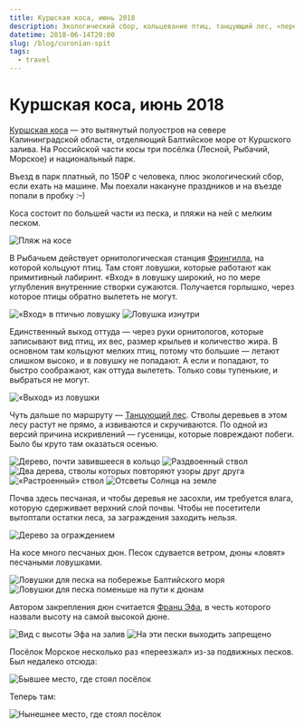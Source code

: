 ```yaml
---
title: Куршская коса, июнь 2018
description: Экологический сбор, кольцевание птиц, танцующий лес, «переехавший» посёлок, дюны и ловушки для них.
datetime: 2018-06-14T20:00
slug: /blog/curonian-spit
tags:
  - travel
---
```


# Куршская коса, июнь 2018

[Куршская коса](https://ru.wikipedia.org/wiki/Куршская_коса) — это вытянутый полуостров на севере Калининградской области, отделяющий Балтийское море от Куршского залива. На Российской части косы три посёлка (Лесной, Рыбачий, Морское) и национальный парк.

Въезд в парк платный, по 150₽ с человека, плюс экологический сбор, если ехать на машине. Мы поехали накануне праздников и на въезде попали <nobr>в пробку<span> </span>:–)</nobr>

Коса состоит по большей части из песка, и пляжи на ней с мелким песком.

![Пляж на косе](/img/blog/curonian-spit/1.jpg)

В Рыбачьем действует орнитологическая станция [Фрингилла](http://park-kosa.ru/cn_posetitelyam/dostoprimechatelnosti/?ELEMENT_ID=199), на которой кольцуют птиц. Там стоят ловушки, которые работают как примитивный лабиринт. «Вход» в ловушку широкий, но по мере углубления внутренние створки сужаются. Получается горлышко, через которое птицы обратно вылететь не могут.

![«Вход» в птичью ловушку](/img/blog/curonian-spit/2.jpg)
![Ловушка изнутри](/img/blog/curonian-spit/3.jpg)

Единственный выход оттуда — через руки орнитологов, которые записывают вид птиц, их вес, размер крыльев и количество жира. В основном там кольцуют мелких птиц, потому что большие — летают слишком высоко, и в ловушку не попадают. А если и попадают, то быстро соображают, как оттуда вылететь. Только совы тупенькие, и выбраться не могут.

![«Выход» из ловушки](/img/blog/curonian-spit/4.jpg)

Чуть дальше по маршруту — [Танцующий лес](https://ru.wikipedia.org/wiki/Танцующий_лес). Стволы деревьев в этом лесу растут не прямо, а извиваются и скручиваются. По одной из версий причина искривлений — гусеницы, которые повреждают побеги. Было бы круто там оказаться осенью.

![Дерево, почти завившееся в кольцо](/img/blog/curonian-spit/cover.jpg)
![Раздвоенный ствол](/img/blog/curonian-spit/6.jpg)
![Два дерева, стволы которых повторяют узоры друг друга](/img/blog/curonian-spit/7.jpg)
![«Растроенный» ствол](/img/blog/curonian-spit/8.jpg)
![Отсветы Солнца на земле](/img/blog/curonian-spit/9.jpg)

Почва здесь песчаная, и чтобы деревья не засохли, им требуется влага, которую сдерживает верхний слой почвы. Чтобы не посетители вытоптали остатки леса, за заграждения заходить нельзя.

![Дерево за ограждением](/img/blog/curonian-spit/10.jpg)

На косе много песчаных дюн. Песок сдувается ветром, дюны «ловят» песчаными ловушками.

![Ловушки для песка на побережье Балтийского моря](/img/blog/curonian-spit/11.jpg)
![Ловушки для песка поменьше на пути к дюнам](/img/blog/curonian-spit/12.jpg)

Автором закрепления дюн считается [Франц Эфа](https://ru.wikipedia.org/wiki/Эфа,_Вильгельм_Франц), в честь которого назвали высоту на самой высокой дюне.

![Вид с высоты Эфа на залив](/img/blog/curonian-spit/13.jpg)
![На эти пески выходить запрещено](/img/blog/curonian-spit/14.jpg)

Посёлок Морское несколько раз «переезжал» из-за подвижных песков. Был недалеко отсюда:

![Бывшее место, где стоял посёлок](/img/blog/curonian-spit/15.jpg)

Теперь там:

![Нынешнее место, где стоял посёлок](/img/blog/curonian-spit/16.jpg)
